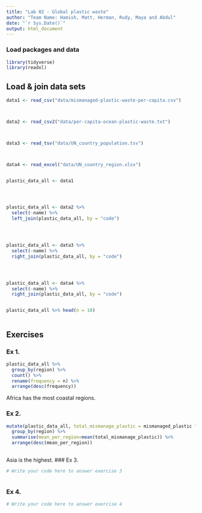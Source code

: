 ```yaml
---
title: "Lab 02 - Global plastic waste"
author: "Team Name: Hamish, Matt, Herman, Rudy, Maya and Abdul"
date: "`r Sys.Date()`"
output: html_document
---
```


### Load packages and data

```r
library(tidyverse)
library(readxl)
```


## Load & join data sets

```r
data1 <- read_csv("data/mismanaged-plastic-waste-per-capita.csv")



data2 <- read_csv2("data/per-capita-ocean-plastic-waste.txt")



data3 <- read_tsv("data/UN_country_population.tsv")



data4 <- read_excel("data/UN_country_region.xlsx")



```



```r
plastic_data_all <- data1




plastic_data_all <- data2 %>% 
  select(-name) %>% 
  left_join(plastic_data_all, by = "code")




plastic_data_all <- data3 %>%
  select(-name) %>%
  right_join(plastic_data_all, by = "code")




plastic_data_all <- data4 %>%
  select(-name) %>%
  right_join(plastic_data_all, by = "code")



```


```r
plastic_data_all %>% head(n = 10)



```



## Exercises

### Ex 1.

```r
plastic_data_all %>%
  group_by(region) %>%
  count() %>%
  rename(frequency = n) %>%
  arrange(desc(frequency))

```
Africa has the most coastal regions.


### Ex 2.

```r
mutate(plastic_data_all, total_mismanage_plastic = mismanaged_plastic * population) %>%
  group_by(region) %>% 
  summarise(mean_per_region=mean(total_mismanage_plastic)) %>% 
  arrange(desc(mean_per_region))
  
```

Asia is the highest.
### Ex 3.

```r
# Write your code here to answer exercise 3



```


### Ex 4.

```r
# Write your code here to answer exercise 4



```
